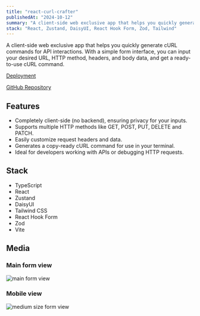 ```yaml
---
title: "react-curl-crafter"
publishedAt: "2024-10-12"
summary: "A client-side web exclusive app that helps you quickly generate cURL commands for API interactions."
stack: "React, Zustand, DaisyUI, React Hook Form, Zod, Tailwind"
---
```


A client-side web exclusive app that helps you quickly generate cURL commands for API interactions. With a simple form interface, you can input your desired URL, HTTP method, headers, and body data, and get a ready-to-use cURL command.


[Deployment](https://galletafromjell666.github.io/react-curl-crafter/)


[GitHub Repository](https://github.com/galletafromjell666/react-curl-crafter)

## Features

- Completely client-side (no backend), ensuring privacy for your inputs.
- Supports multiple HTTP methods like GET, POST, PUT, DELETE and PATCH.
- Easily customize request headers and data.
- Generates a copy-ready cURL command for use in your terminal.
- Ideal for developers working with APIs or debugging HTTP requests.

## Stack

- TypeScript
- React
- Zustand
- DaisyUI
- Tailwind CSS
- React Hook Form
- Zod
- Vite

## Media

### Main form view

<Image
  alt="main form view"
  src="https://raw.githubusercontent.com/galletafromjell666/react-curl-crafter/refs/heads/assets/crafted.png"
/>


### Mobile view

<Image
  alt="medium size form view"
  src="https://raw.githubusercontent.com/galletafromjell666/react-curl-crafter/refs/heads/assets/md.png"
/>
